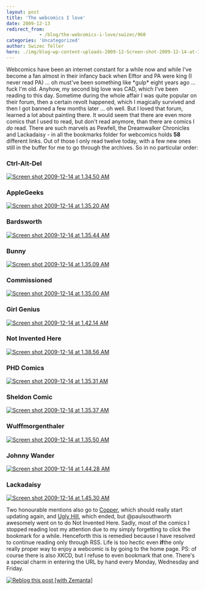 ```yaml
---
layout: post
title: 'The webcomics I love'
date: 2009-12-13
redirect_from: 
            - /blog/the-webcomics-i-love/swizec/960
categories: 'Uncategorized'
author: Swizec Teller
hero: ./img/blog-wp-content-uploads-2009-12-Screen-shot-2009-12-14-at-1.34.50-AM.png
---
```

Webcomics have been an internet constant for a while now and while I've become a fan almost in their infancy back when Elftor and PA were king (I never read PA) ... oh must've been something like \*gulp\* eight years ago ... fuck I'm old. Anyhow, my second big love was CAD, which I've been reading to this day. Sometime during the whole affair I was quite popular on their forum, then a certain revolt happened, which I magically survived and then I got banned a few months later ... oh well. But I loved that forum, learned a lot about painting there. It would seem that there are even more comics that I used to read, but don't read anymore, than there are comics I _do_ read. There are such marvels as Pewfell, the Dreamwalker Chronicles and Lackadaisy - in all the bookmarks folder for webcomics holds **58** different links. Out of those I only read twelve today, with a few new ones still in the buffer for me to go through the archives. So in no particular order:

### Ctrl-Alt-Del

[![Screen shot 2009-12-14 at 1.34.50 AM](./img/blog-wp-content-uploads-2009-12-Screen-shot-2009-12-14-at-1.34.50-AM.png "Ctrl Alt Del")](http://www.cad-comic.com/)

### AppleGeeks

[![Screen shot 2009-12-14 at 1.35.20 AM](./img/blog-wp-content-uploads-2009-12-Screen-shot-2009-12-14-at-1.35.20-AM.png "Applegeeks")](http://www.applegeeks.com/)

### Bardsworth

[![Screen shot 2009-12-14 at 1.35.44 AM](./img/blog-wp-content-uploads-2009-12-Screen-shot-2009-12-14-at-1.35.44-AM.png "Bardsworth")](http://www.bardsworth.com/)

### Bunny

[![Screen shot 2009-12-14 at 1.35.09 AM](./img/blog-wp-content-uploads-2009-12-Screen-shot-2009-12-14-at-1.35.09-AM.png "Bunny")](http://www.frozenreality.co.uk/comic/bunny/)

### Commissioned

[![Screen shot 2009-12-14 at 1.35.00 AM](./img/blog-wp-content-uploads-2009-12-Screen-shot-2009-12-14-at-1.35.00-AM.png "Commissioned")](http://www.commissionedcomic.com/)

### Girl Genius

[![Screen shot 2009-12-14 at 1.42.14 AM](./img/blog-wp-content-uploads-2009-12-Screen-shot-2009-12-14-at-1.42.14-AM.png "Girl Genius")](http://www.girlgeniusonline.com/)

### Not Invented Here

[![Screen shot 2009-12-14 at 1.38.56 AM](./img/blog-wp-content-uploads-2009-12-Screen-shot-2009-12-14-at-1.38.56-AM.png "Not Invented Here")](http://notinventedhe.re/)

### PHD Comics

[![Screen shot 2009-12-14 at 1.35.31 AM](./img/blog-wp-content-uploads-2009-12-Screen-shot-2009-12-14-at-1.35.31-AM.png "PHD Comics")](http://www.phdcomics.com/comics.php)

### Sheldon Comic

[![Screen shot 2009-12-14 at 1.35.37 AM](./img/blog-wp-content-uploads-2009-12-Screen-shot-2009-12-14-at-1.35.37-AM.png "Sheldon Comic")](http://www.sheldoncomics.com/)

### Wulffmorgenthaler

[![Screen shot 2009-12-14 at 1.35.50 AM](./img/blog-wp-content-uploads-2009-12-Screen-shot-2009-12-14-at-1.35.50-AM.png "Wulffmorgenthaler")](http://www.wulffmorgenthaler.com/default.aspx)

### Johnny Wander

[![Screen shot 2009-12-14 at 1.44.28 AM](./img/blog-wp-content-uploads-2009-12-Screen-shot-2009-12-14-at-1.44.28-AM.png "Johnny Wander")](http://www.johnnywander.com/)

### Lackadaisy

[![Screen shot 2009-12-14 at 1.45.30 AM](./img/blog-wp-content-uploads-2009-12-Screen-shot-2009-12-14-at-1.45.30-AM.png "Lackadaisy")](http://lackadaisycats.com/index.php)

Two honourable mentions also go to [Copper](http://www.boltcity.com/), which should really start updating again, and [Ugly Hill](http://uglyhill.com/), which ended, but @paulsouthworth awesomely went on to do Not Invented Here. Sadly, most of the comics I stopped reading lost my attention due to my simply forgetting to click the bookmark for a while. Henceforth this is remedied because I have resolved to continue reading only through RSS. Life is too hectic even **if**the only really proper way to enjoy a webcomic is by going to the home page. PS: of course there is also XKCD, but I refuse to even bookmark that one. There's a special charm in entering the URL by hand every Monday, Wednesday and Friday.

[![Reblog this post \[with Zemanta\]](http://img.zemanta.com/reblog_e.png?x-id=29634916-1c04-4f1d-a800-88d226ebefed)](http://reblog.zemanta.com/zemified/29634916-1c04-4f1d-a800-88d226ebefed/ "Reblog this post \[with Zemanta]")